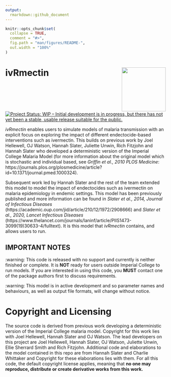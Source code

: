 ```yaml
---
output: 
  rmarkdown::github_document
---
```


<!-- README.md is generated from README.Rmd. Please edit that file -->

```r
knitr::opts_chunk$set(
  collapse = TRUE,
  comment = "#>",
  fig.path = "man/figures/README-",
  out.width = "100%"
)
```

# ivRmectin <img src="man/Figures/ivRmectin_logo.PNG" align="right" height="138.5" />
<!-- badges: start -->
[![Project Status: WIP – Initial development is in progress, but there has not yet been a stable, usable release suitable for the public.](https://www.repostatus.org/badges/latest/wip.svg)](https://www.repostatus.org/#wip)
<!-- badges: end -->

*ivRmectin* enables users to simulate models of malaria transmission with an explicit focus on exploring the impact of different endectocide-based interventions such as ivermectin. This builds on previous work by Joel Hellewell, OJ Watson, Hannah Slater, Juliette Unwin, Rich Fitzjohn and Hannah Slater who developed a deterministic version of the Imperial College Malaria Model (for more information about the original model which is stochastic and individual based, see *Griffin et al., 2010 PLOS Medicine*: https://journals.plos.org/plosmedicine/article?id=10.1371/journal.pmed.1000324). 

Subsequent work led by Hannah Slater and the rest of the team extended this model to model the impact of endectocides such as ivermectin on malaria epidemiology in endemic settings. This model has been previously published and more
information can be found in *Slater et al., 2014, Journal of Infectious Diseases* (https://academic.oup.com/jid/article/210/12/1972/2908666) and *Slater et al., 2020, Lancet Infectious Diseases* (https://www.thelancet.com/journals/laninf/article/PIIS1473-3099(19)30633-4/fulltext). It is this model that *ivRmectin* contains, and allows users to run. 

## IMPORTANT NOTES

:warning: This code is released with no support and currently is neither finished or complete. It is **NOT** ready for users outside Imperial College to run models. If you are interested in using this code, you **MUST** contact one of the package authors first to discuss requirements. 

:warning: This model is in active development and so parameter names and behaviours, as well as output file formats, will change without notice.

# Copyright and Licensing
The source code is derived from previous work developing a deterministic version of the Imperial College malaria model. Copyright for this work lies with Joel Hellewell, Hannah Slater and OJ Watson. The lead developers on this project are Joel Hellewell, Hannah Slater, OJ Watson, Juliette Unwin, Ellie Sherrard Smith and Rich Fitzjohn. Additional code and elaborations to the model contained in this repo are from Hannah Slater and Charlie Whittaker and Copyright for these elaborations lies with them. For all this code, the default copyright license applies, meaning that **no one may reproduce, distribute or create derivative works from this work.**
